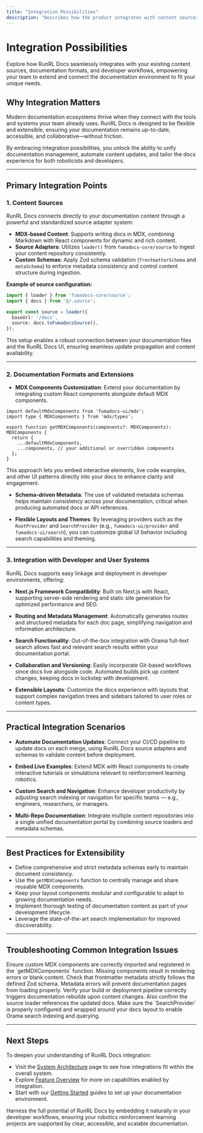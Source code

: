 ```yaml
---
title: "Integration Possibilities"
description: "Describes how the product integrates with content sources, documentation formats, and other developer or user systems. Outlines extensibility and connection opportunities for teams."
---
```


# Integration Possibilities

Explore how RunRL Docs seamlessly integrates with your existing content sources, documentation formats, and developer workflows, empowering your team to extend and connect the documentation environment to fit your unique needs.

## Why Integration Matters

Modern documentation ecosystems thrive when they connect with the tools and systems your team already uses. RunRL Docs is designed to be flexible and extensible, ensuring your documentation remains up-to-date, accessible, and collaborative—without friction.

By embracing integration possibilities, you unlock the ability to unify documentation management, automate content updates, and tailor the docs experience for both roboticists and developers.

---

## Primary Integration Points

### 1. Content Sources

RunRL Docs connects directly to your documentation content through a powerful and standardized source adapter system:

- **MDX-based Content**: Supports writing docs in MDX, combining Markdown with React components for dynamic and rich content.
- **Source Adapters**: Utilizes `loader()` from `fumadocs-core/source` to ingest your content repository consistently.
- **Custom Schemas**: Apply Zod schema validation (`frontmatterSchema` and `metaSchema`) to enforce metadata consistency and control content structure during ingestion.

**Example of source configuration:**

```ts
import { loader } from 'fumadocs-core/source';
import { docs } from '@/.source';

export const source = loader({
  baseUrl: '/docs',
  source: docs.toFumadocsSource(),
});
```

This setup enables a robust connection between your documentation files and the RunRL Docs UI, ensuring seamless update propagation and content availability.

---

### 2. Documentation Formats and Extensions

- **MDX Components Customization**: Extend your documentation by integrating custom React components alongside default MDX components.

```tsx
import defaultMdxComponents from 'fumadocs-ui/mdx';
import type { MDXComponents } from 'mdx/types';

export function getMDXComponents(components?: MDXComponents): MDXComponents {
  return {
    ...defaultMdxComponents,
    ...components, // your additional or overridden components
  };
}
```

This approach lets you embed interactive elements, live code examples, and other UI patterns directly into your docs to enhance clarity and engagement.

- **Schema-driven Metadata**: The use of validated metadata schemas helps maintain consistency across your documentation, critical when producing automated docs or API references.

- **Flexible Layouts and Themes**: By leveraging providers such as the `RootProvider` and `SearchProvider` (e.g., `fumadocs-ui/provider` and `fumadocs-ui/search`), you can customize global UI behavior including search capabilities and theming.

---

### 3. Integration with Developer and User Systems

RunRL Docs supports easy linkage and deployment in developer environments, offering:

- **Next.js Framework Compatibility**: Built on Next.js with React, supporting server-side rendering and static site generation for optimized performance and SEO.

- **Routing and Metadata Management**: Automatically generates routes and structured metadata for each doc page, simplifying navigation and information architecture.

- **Search Functionality**: Out-of-the-box integration with Orama full-text search allows fast and relevant search results within your documentation portal.

- **Collaboration and Versioning**: Easily incorporate Git-based workflows since docs live alongside code. Automated builds pick up content changes, keeping docs in lockstep with development.

- **Extensible Layouts**: Customize the docs experience with layouts that support complex navigation trees and sidebars tailored to user roles or content types.

---

## Practical Integration Scenarios

- **Automate Documentation Updates**: Connect your CI/CD pipeline to update docs on each merge, using RunRL Docs source adapters and schemas to validate content before deployment.

- **Embed Live Examples**: Extend MDX with React components to create interactive tutorials or simulations relevant to reinforcement learning robotics.

- **Custom Search and Navigation**: Enhance developer productivity by adjusting search indexing or navigation for specific teams — e.g., engineers, researchers, or managers.

- **Multi-Repo Documentation**: Integrate multiple content repositories into a single unified documentation portal by combining source loaders and metadata schemas.

---

## Best Practices for Extensibility

- Define comprehensive and strict metadata schemas early to maintain document consistency.
- Use the `getMDXComponents` function to centrally manage and share reusable MDX components.
- Keep your layout components modular and configurable to adapt to growing documentation needs.
- Implement thorough testing of documentation content as part of your development lifecycle.
- Leverage the state-of-the-art search implementation for improved discoverability.

---

## Troubleshooting Common Integration Issues

<AccordionGroup title="Integration Troubleshooting Tips">
<Accordion title="MDX Component Rendering Issues">
Ensure custom MDX components are correctly imported and registered in the `getMDXComponents` function. Missing components result in rendering errors or blank content.
</Accordion>
<Accordion title="Schema Validation Failures">
Check that frontmatter metadata strictly follows the defined Zod schema. Metadata errors will prevent documentation pages from loading properly.
</Accordion>
<Accordion title="Content Updates Not Reflecting">
Verify your build or deployment pipeline correctly triggers documentation rebuilds upon content changes. Also confirm the source loader references the updated docs.
</Accordion>
<Accordion title="Search Not Working as Expected">
Make sure the `SearchProvider` is properly configured and wrapped around your docs layout to enable Orama search indexing and querying.
</Accordion>
</AccordionGroup>

---

## Next Steps

To deepen your understanding of RunRL Docs integration:

- Visit the [System Architecture](./system-architecture) page to see how integrations fit within the overall system.
- Explore [Feature Overview](./feature-overview) for more on capabilities enabled by integration.
- Start with our [Getting Started](../../getting-started/setup-introduction/introduction-overview) guides to set up your documentation environment.

Harness the full potential of RunRL Docs by embedding it naturally in your developer workflows, ensuring your robotics reinforcement learning projects are supported by clear, accessible, and scalable documentation.
